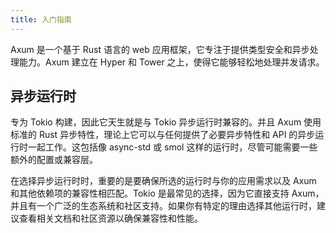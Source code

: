 ```yaml
---
title: 入门指南
---
```

Axum 是一个基于 Rust 语言的 web 应用框架，它专注于提供类型安全和异步处理能力。Axum 建立在 Hyper 和 Tower
之上，使得它能够轻松地处理并发请求。

## 异步运行时
专为 Tokio 构建，因此它天生就是与 Tokio 异步运行时兼容的。并且 Axum 使用标准的 Rust
异步特性，理论上它可以与任何提供了必要异步特性和 API 的异步运行时一起工作。这包括像 async-std 或 smol
这样的运行时，尽管可能需要一些额外的配置或兼容层。

在选择异步运行时时，重要的是要确保所选的运行时与你的应用需求以及 Axum 和其他依赖项的兼容性相匹配。Tokio 是最常见的选择，因为它直接支持
Axum，并且有一个广泛的生态系统和社区支持。如果你有特定的理由选择其他运行时，建议查看相关文档和社区资源以确保兼容性和性能。